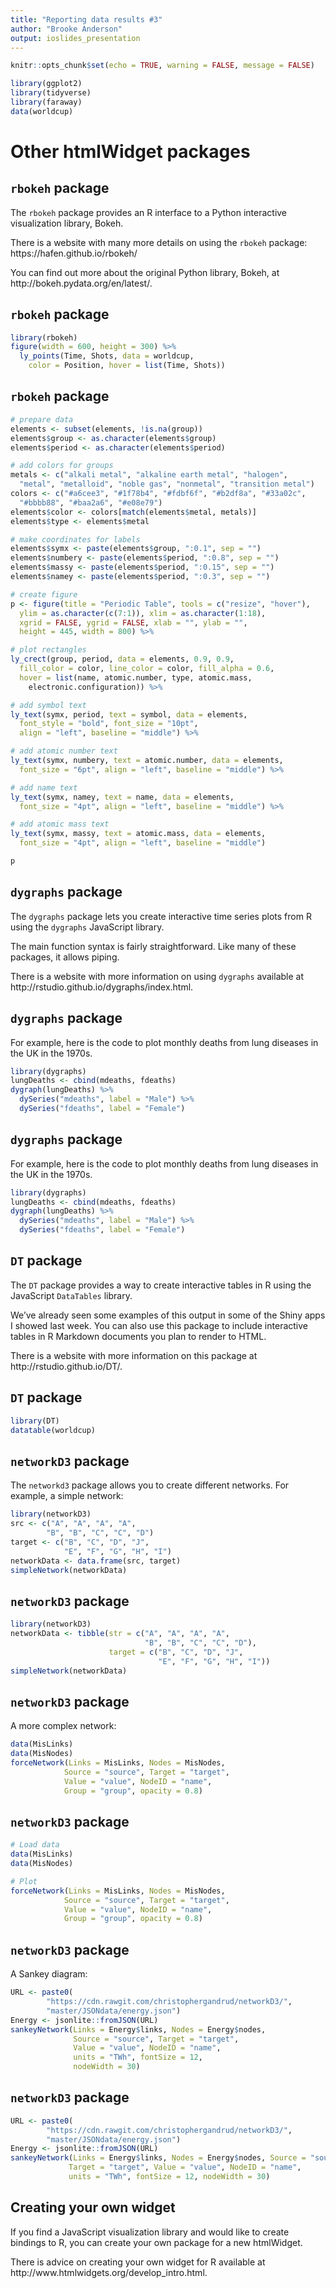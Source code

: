 ```yaml
---
title: "Reporting data results #3"
author: "Brooke Anderson"
output: ioslides_presentation
---
```


```r
knitr::opts_chunk$set(echo = TRUE, warning = FALSE, message = FALSE)
```

```r
library(ggplot2)
library(tidyverse)
library(faraway)
data(worldcup)
```

# Other htmlWidget packages 

## `rbokeh` package

The `rbokeh` package provides an R interface to a Python interactive visualization library, Bokeh.

There is a website with many more details on using the `rbokeh` package: https://hafen.github.io/rbokeh/ 

You can find out more about the original Python library, Bokeh, at http://bokeh.pydata.org/en/latest/. 

## `rbokeh` package

```r
library(rbokeh)
figure(width = 600, height = 300) %>%
  ly_points(Time, Shots, data = worldcup,
    color = Position, hover = list(Time, Shots))
```

## `rbokeh` package

```r
# prepare data
elements <- subset(elements, !is.na(group))
elements$group <- as.character(elements$group)
elements$period <- as.character(elements$period)

# add colors for groups
metals <- c("alkali metal", "alkaline earth metal", "halogen",
  "metal", "metalloid", "noble gas", "nonmetal", "transition metal")
colors <- c("#a6cee3", "#1f78b4", "#fdbf6f", "#b2df8a", "#33a02c",
  "#bbbb88", "#baa2a6", "#e08e79")
elements$color <- colors[match(elements$metal, metals)]
elements$type <- elements$metal

# make coordinates for labels
elements$symx <- paste(elements$group, ":0.1", sep = "")
elements$numbery <- paste(elements$period, ":0.8", sep = "")
elements$massy <- paste(elements$period, ":0.15", sep = "")
elements$namey <- paste(elements$period, ":0.3", sep = "")

# create figure
p <- figure(title = "Periodic Table", tools = c("resize", "hover"),
  ylim = as.character(c(7:1)), xlim = as.character(1:18),
  xgrid = FALSE, ygrid = FALSE, xlab = "", ylab = "",
  height = 445, width = 800) %>%

# plot rectangles
ly_crect(group, period, data = elements, 0.9, 0.9,
  fill_color = color, line_color = color, fill_alpha = 0.6,
  hover = list(name, atomic.number, type, atomic.mass,
    electronic.configuration)) %>%

# add symbol text
ly_text(symx, period, text = symbol, data = elements,
  font_style = "bold", font_size = "10pt",
  align = "left", baseline = "middle") %>%

# add atomic number text
ly_text(symx, numbery, text = atomic.number, data = elements,
  font_size = "6pt", align = "left", baseline = "middle") %>%

# add name text
ly_text(symx, namey, text = name, data = elements,
  font_size = "4pt", align = "left", baseline = "middle") %>%

# add atomic mass text
ly_text(symx, massy, text = atomic.mass, data = elements,
  font_size = "4pt", align = "left", baseline = "middle")

p
```

## `dygraphs` package

The `dygraphs` package lets you create interactive time series plots from R using the `dygraphs` JavaScript library. \bigskip

The main function syntax is fairly straightforward. Like many of these packages, it allows piping. \bigskip

There is a website with more information on using `dygraphs` available at http://rstudio.github.io/dygraphs/index.html. 

## `dygraphs` package

For example, here is the code to plot monthly deaths from lung diseases in the UK in the 1970s. 

```r
library(dygraphs)
lungDeaths <- cbind(mdeaths, fdeaths)
dygraph(lungDeaths) %>%
  dySeries("mdeaths", label = "Male") %>%
  dySeries("fdeaths", label = "Female")
```

## `dygraphs` package

For example, here is the code to plot monthly deaths from lung diseases in the UK in the 1970s. 

```r
library(dygraphs)
lungDeaths <- cbind(mdeaths, fdeaths)
dygraph(lungDeaths) %>%
  dySeries("mdeaths", label = "Male") %>%
  dySeries("fdeaths", label = "Female")
```

## `DT` package

The `DT` package provides a way to create interactive tables in R using the JavaScript `DataTables` library. \bigskip

We've already seen some examples of this output in some of the Shiny apps I showed last week. You can also use this package to include interactive tables in R Markdown documents you plan to render to HTML. \bigskip

There is a website with more information on this package at http://rstudio.github.io/DT/. 

## `DT` package

```r
library(DT)
datatable(worldcup)
```


## `networkD3` package

The `networkd3` package allows you to create different networks. For example, a simple network: 

```r
library(networkD3)
src <- c("A", "A", "A", "A",
        "B", "B", "C", "C", "D")
target <- c("B", "C", "D", "J",
            "E", "F", "G", "H", "I")
networkData <- data.frame(src, target)
simpleNetwork(networkData)
```

## `networkD3` package

```r
library(networkD3)
networkData <- tibble(str = c("A", "A", "A", "A",
                              "B", "B", "C", "C", "D"),
                      target = c("B", "C", "D", "J",
                                 "E", "F", "G", "H", "I"))
simpleNetwork(networkData)
```

## `networkD3` package

A more complex network: 

```r
data(MisLinks)
data(MisNodes)
forceNetwork(Links = MisLinks, Nodes = MisNodes,
            Source = "source", Target = "target",
            Value = "value", NodeID = "name",
            Group = "group", opacity = 0.8)
```

## `networkD3` package

```r
# Load data
data(MisLinks)
data(MisNodes)

# Plot
forceNetwork(Links = MisLinks, Nodes = MisNodes,
            Source = "source", Target = "target",
            Value = "value", NodeID = "name",
            Group = "group", opacity = 0.8)
```

## `networkD3` package

A Sankey diagram: 

```r
URL <- paste0(
        "https://cdn.rawgit.com/christophergandrud/networkD3/",
        "master/JSONdata/energy.json")
Energy <- jsonlite::fromJSON(URL)
sankeyNetwork(Links = Energy$links, Nodes = Energy$nodes, 
              Source = "source", Target = "target", 
              Value = "value", NodeID = "name",
              units = "TWh", fontSize = 12, 
              nodeWidth = 30)
```

## `networkD3` package

```r
URL <- paste0(
        "https://cdn.rawgit.com/christophergandrud/networkD3/",
        "master/JSONdata/energy.json")
Energy <- jsonlite::fromJSON(URL)
sankeyNetwork(Links = Energy$links, Nodes = Energy$nodes, Source = "source",
             Target = "target", Value = "value", NodeID = "name",
             units = "TWh", fontSize = 12, nodeWidth = 30)
```


## Creating your own widget

If you find a JavaScript visualization library and would like to create bindings to R, you can create your own package for a new htmlWidget. \bigskip

There is advice on creating your own widget for R available at http://www.htmlwidgets.org/develop_intro.html.